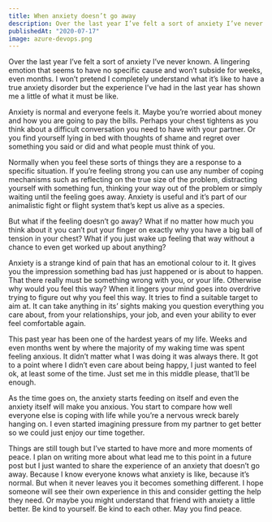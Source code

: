 ```yaml
---
title: When anxiety doesn’t go away
description: Over the last year I’ve felt a sort of anxiety I’ve never known. A lingering emotion that seems to have no specific cause and won’t subside for weeks
publishedAt: "2020-07-17"
image: azure-devops.png
---
```


Over the last year I’ve felt a sort of anxiety I’ve never known. A lingering emotion that seems to have no specific cause and won’t subside for weeks, even months. I won’t pretend I completely understand what it’s like to have a true anxiety disorder but the experience I’ve had in the last year has shown me a little of what it must be like. 

Anxiety is normal and everyone feels it. Maybe you’re worried about money and how you are going to pay the bills. Perhaps your chest tightens as you think about a difficult conversation you need to have with your partner. Or you find yourself lying in bed with thoughts of shame and regret over something you said or did and what people must think of you.

Normally when you feel these sorts of things they are a response to a specific situation. If you’re feeling strong you can use any number of coping mechanisms such as reflecting on the true size of the problem, distracting yourself with something fun, thinking your way out of the problem or simply waiting until the feeling goes away. Anxiety is useful and it’s part of our animalistic fight or flight system that’s kept us alive as a species. 

But what if the feeling doesn’t go away? What if no matter how much you think about it you can’t put your finger on exactly why you have a big ball of tension in your chest? What if you just wake up feeling that way without a chance to even get worked up about anything?

Anxiety is a strange kind of pain that has an emotional colour to it. It gives you the impression something bad has just happened or is about to happen. That there really must be something wrong with you, or your life. Otherwise why would you feel this way? When it lingers your mind goes into overdrive trying to figure out why you feel this way. It tries to find a suitable target to aim at. It can take anything in its’ sights making you question everything you care about, from your relationships, your job, and even your ability to ever feel comfortable again.

This past year has been one of the hardest years of my life. Weeks and even months went by where the majority of my waking time was spent feeling anxious. It didn’t matter what I was doing it was always there. It got to a point where I didn’t even care about being happy, I just wanted to feel ok, at least some of the time. Just set me in this middle please, that’ll be enough. 

As the time goes on, the anxiety starts feeding on itself and even the anxiety itself will make you anxious. You start to compare how well everyone else is coping with life while you’re a nervous wreck barely hanging on. I even started imagining pressure from my partner to get better so we could just enjoy our time together. 

Things are still tough but I’ve started to have more and more moments of peace. I plan on writing more about what lead me to this point in a future post but I just wanted to share the experience of an anxiety that doesn’t go away. Because I know everyone knows what anxiety is like, because it’s normal. But when it never leaves you it becomes something different. I hope someone will see their own experience in this and consider getting the help they need. Or maybe you might understand that friend with anxiety a little better. Be kind to yourself. Be kind to each other. May you find peace.